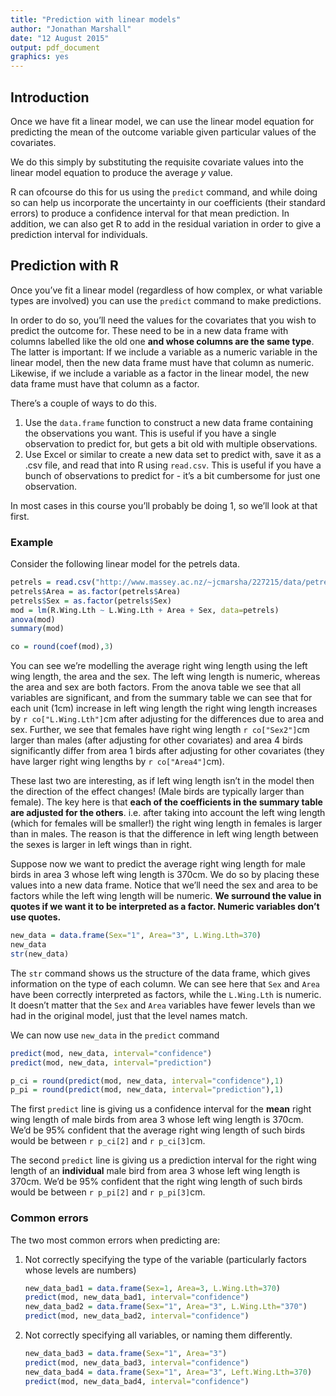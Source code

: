 ```yaml
---
title: "Prediction with linear models"
author: "Jonathan Marshall"
date: "12 August 2015"
output: pdf_document
graphics: yes
---
```


## Introduction

Once we have fit a linear model, we can use the linear model equation for predicting the mean of the outcome variable given particular values of the covariates.

We do this simply by substituting the requisite covariate values into the linear model equation to produce the average $y$ value.

R can ofcourse do this for us using the `predict` command, and while doing so can help us incorporate the uncertainty in our coefficients (their standard errors) to produce a confidence interval for that mean prediction. In addition, we can also get R to add in the residual variation in order to give a prediction interval for individuals.

## Prediction with R

Once you've fit a linear model (regardless of how complex, or what variable types are involved) you can use the `predict` command to make predictions.

In order to do so, you'll need the values for the covariates that you wish to predict the outcome for. These need to be in a new data frame with columns labelled like the old one **and whose columns are the same type**. The latter is important: If we include a variable as a numeric variable in the linear model, then the new data frame must have that column as numeric. Likewise, if we include a variable as a factor in the linear model, the new data frame must have that column as a factor.

There's a couple of ways to do this.

1. Use the `data.frame` function to construct a new data frame containing the observations you want. This is useful if you have a single observation to predict for, but gets a bit old with multiple observations.
2. Use Excel or similar to create a new data set to predict with, save it as a .csv file, and read that into R using `read.csv`. This is useful if you have a bunch of observations to predict for - it's a bit cumbersome for just one observation.

In most cases in this course you'll probably be doing 1, so we'll look at that first.

### Example

Consider the following linear model for the petrels data.

```r
petrels = read.csv("http://www.massey.ac.nz/~jcmarsha/227215/data/petrels.csv")
petrels$Area = as.factor(petrels$Area)
petrels$Sex = as.factor(petrels$Sex)
mod = lm(R.Wing.Lth ~ L.Wing.Lth + Area + Sex, data=petrels)
anova(mod)
summary(mod)
```

```r
co = round(coef(mod),3)
```

You can see we're modelling the average right wing length using the left wing length, the area and the sex. The left wing length is numeric, whereas the area and sex are both factors. From the anova table we see that all variables are significant, and from the summary table we can see that for each unit (1cm) increase in left wing length the right wing length increases by `r co["L.Wing.Lth"]`cm after adjusting for the differences due to area and sex. Further, we see that females have right wing length `r co["Sex2"]`cm larger than males (after adjusting for other covariates) and area 4 birds significantly differ from area 1 birds after adjusting for other covariates (they have larger right wing lengths by `r co["Area4"]`cm).

These last two are interesting, as if left wing length isn't in the model then the direction of the effect changes! (Male birds are typically larger than female). The key here is that **each of the coefficients in the summary table are adjusted for the others**. i.e. after taking into account the left wing length (which for females will be smaller!) the right wing length in females is larger than in males. The reason is that the difference in left wing length between the sexes is larger in left wings than in right.

Suppose now we want to predict the average right wing length for male birds in area 3 whose left wing length is 370cm. We do so by placing these values into a new data frame. Notice that we'll need the sex and area to be factors while the left wing length will be numeric. **We surround the value in quotes if we want it to be interpreted as a factor. Numeric variables don't use quotes.**

```r
new_data = data.frame(Sex="1", Area="3", L.Wing.Lth=370)
new_data
str(new_data)
```

The `str` command shows us the structure of the data frame, which gives information on the type of each column. We can see here that `Sex` and `Area` have been correctly interpreted as factors, while the `L.Wing.Lth` is numeric. It doesn't matter that the `Sex` and `Area` variables have fewer levels than we had in the original model, just that the level names match.

We can now use `new_data` in the `predict` command
```r
predict(mod, new_data, interval="confidence")
predict(mod, new_data, interval="prediction")
```

```r
p_ci = round(predict(mod, new_data, interval="confidence"),1)
p_pi = round(predict(mod, new_data, interval="prediction"),1)
```
The first `predict` line is giving us a confidence interval for the **mean** right wing length of male birds from area 3 whose left wing length is 370cm. We'd be 95% confident that the average right wing length of such birds would be between `r p_ci[2]` and `r p_ci[3]`cm.

The second `predict` line is giving us a prediction interval for the right wing length of an **individual** male bird from area 3 whose left wing length is 370cm. We'd be 95% confident that the right wing length of such birds would be between `r p_pi[2]` and `r p_pi[3]`cm.

### Common errors

The two most common errors when predicting are:

1. Not correctly specifying the type of the variable (particularly factors whose levels are numbers)

    ```r
    new_data_bad1 = data.frame(Sex=1, Area=3, L.Wing.Lth=370)
    predict(mod, new_data_bad1, interval="confidence")
    new_data_bad2 = data.frame(Sex="1", Area="3", L.Wing.Lth="370")
    predict(mod, new_data_bad2, interval="confidence")
    ```

2. Not correctly specifying all variables, or naming them differently.

    ```r
    new_data_bad3 = data.frame(Sex="1", Area="3")
    predict(mod, new_data_bad3, interval="confidence")
    new_data_bad4 = data.frame(Sex="1", Area="3", Left.Wing.Lth=370)
    predict(mod, new_data_bad4, interval="confidence")
    ```
